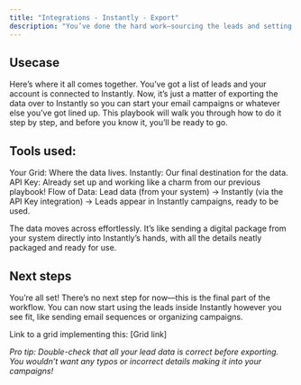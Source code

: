 ```yaml
---
title: "Integrations - Instantly - Export"
description: "You’ve done the hard work—sourcing the leads and setting up the integration—now it’s time to send those leads to Instantly. Let’s export this data and get it ready for action!"
---
```


## Usecase

Here’s where it all comes together. You’ve got a list of leads and your account is connected to Instantly. Now, it’s just a matter of exporting the data over to Instantly so you can start your email campaigns or whatever else you’ve got lined up. This playbook will walk you through how to do it step by step, and before you know it, you’ll be ready to go.

## Tools used:

Your Grid: Where the data lives.
Instantly: Our final destination for the data.
API Key: Already set up and working like a charm from our previous playbook!
Flow of Data: Lead data (from your system) → Instantly (via the API Key integration) → Leads appear in Instantly campaigns, ready to be used.

The data moves across effortlessly. It’s like sending a digital package from your system directly into Instantly’s hands, with all the details neatly packaged and ready for use.

## Next steps

You’re all set! There’s no next step for now—this is the final part of the workflow. You can now start using the leads inside Instantly however you see fit, like sending email sequences or organizing campaigns.

Link to a grid implementing this: \[Grid link]

*Pro tip: Double-check that all your lead data is correct before exporting. You wouldn’t want any typos or incorrect details making it into your campaigns!*